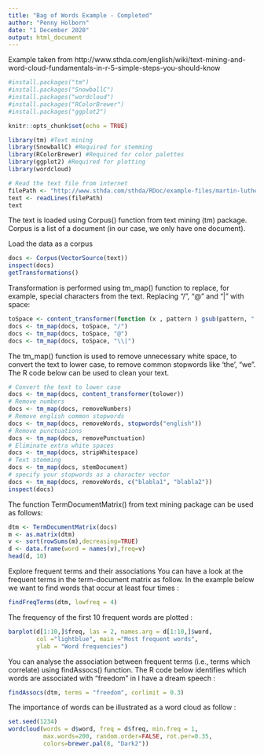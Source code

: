 ```yaml
---
title: "Bag of Words Example - Completed"
author: "Penny Holborn"
date: "1 December 2020"
output: html_document
---
```


Example taken from http://www.sthda.com/english/wiki/text-mining-and-word-cloud-fundamentals-in-r-5-simple-steps-you-should-know

```r
#install.packages("tm")
#install.packages("SnowballC")
#install.packages("wordcloud")
#install.packages("RColorBrewer")
#install.packages("ggplot2")
```

```r
knitr::opts_chunk$set(echo = TRUE)
```


```r
library(tm) #Text mining
library(SnowballC) #Required for stemming
library(RColorBrewer) #Required for color palettes
library(ggplot2) #Required for plotting
library(wordcloud)
```


```r
# Read the text file from internet
filePath <- "http://www.sthda.com/sthda/RDoc/example-files/martin-luther-king-i-have-a-dream-speech.txt"
text <- readLines(filePath)
text
```

The text is loaded using Corpus() function from text mining (tm) package. Corpus is a list of a document (in our case, we only have one document).

Load the data as a corpus
```r
docs <- Corpus(VectorSource(text))
inspect(docs)
getTransformations()
```

Transformation is performed using tm_map() function to replace, for example, special characters from the text. Replacing "/", "@" and "|" with space:

```r
toSpace <- content_transformer(function (x , pattern ) gsub(pattern, " ", x))
docs <- tm_map(docs, toSpace, "/")
docs <- tm_map(docs, toSpace, "@")
docs <- tm_map(docs, toSpace, "\\|")
```

The tm_map() function is used to remove unnecessary white space, to convert the text to lower case, to remove common stopwords like 'the', "we".
The R code below can be used to clean your text.

```r
# Convert the text to lower case
docs <- tm_map(docs, content_transformer(tolower))
# Remove numbers
docs <- tm_map(docs, removeNumbers)
# Remove english common stopwords
docs <- tm_map(docs, removeWords, stopwords("english"))
# Remove punctuations
docs <- tm_map(docs, removePunctuation)
# Eliminate extra white spaces
docs <- tm_map(docs, stripWhitespace)
# Text stemming
docs <- tm_map(docs, stemDocument)
# specify your stopwords as a character vector
docs <- tm_map(docs, removeWords, c("blabla1", "blabla2")) 
inspect(docs)
```

The function TermDocumentMatrix() from text mining package can be used as follows:

```r
dtm <- TermDocumentMatrix(docs)
m <- as.matrix(dtm)
v <- sort(rowSums(m),decreasing=TRUE)
d <- data.frame(word = names(v),freq=v)
head(d, 10)
```

Explore frequent terms and their associations
You can have a look at the frequent terms in the term-document matrix as follow. In the example below we want to find words that occur at least four times :

```r
findFreqTerms(dtm, lowfreq = 4)
```


The frequency of the first 10 frequent words are plotted :
```r
barplot(d[1:10,]$freq, las = 2, names.arg = d[1:10,]$word,
        col ="lightblue", main ="Most frequent words",
        ylab = "Word frequencies")
```

You can analyse the association between frequent terms (i.e., terms which correlate) using findAssocs() function. The R code below identifies which words are associated with "freedom" in I have a dream speech :

```r
findAssocs(dtm, terms = "freedom", corlimit = 0.3)
```

The importance of words can be illustrated as a word cloud as follow :
```r
set.seed(1234)
wordcloud(words = d$word, freq = d$freq, min.freq = 1,
          max.words=200, random.order=FALSE, rot.per=0.35, 
          colors=brewer.pal(8, "Dark2"))
```